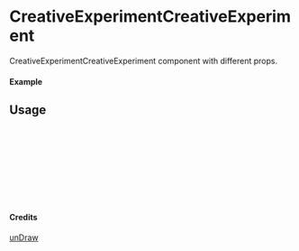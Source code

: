 
<Meta of={CreativeExperimentCreativeExperiment} title="unDraw/CreativeExperimentCreativeExperiment" />

# CreativeExperimentCreativeExperiment

CreativeExperimentCreativeExperiment component with different props.

#### Example

<Canvas of={CreativeExperimentCreativeExperiment.Primary} />

## Usage

```ts
import { CreativeExperimentCreativeExperiment } from "yadl-ui";

const Example = () => {
  return (
      <CreativeExperimentCreativeExperiment />
  );
};

export default Example;
```

#### Credits
[unDraw](https://undraw.co/illustrations)
